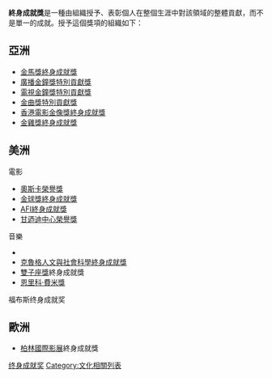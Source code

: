 '''終身成就獎'''是一種由組織授予、表彰個人在整個生涯中對該領域的整體貢獻，而不是單一的成就。授予這個獎項的組織如下：

{{Expand list}}

==亞洲==
*[[金馬獎終身成就獎|金馬獎終身成就獎]]
*[[廣播金鐘獎特別貢獻獎|廣播金鐘獎特別貢獻獎]]
*[[電視金鐘獎特別貢獻獎|電視金鐘獎特別貢獻獎]]
*[[特別貢獻獎_(金曲獎)|金曲獎特別貢獻獎]]
*[[香港電影金像獎終身成就獎|香港電影金像獎終身成就獎]]
*[[金雞獎終身成就獎|金雞獎終身成就獎]]

==美洲==
電影
* [[奧斯卡榮譽獎|奧斯卡榮譽獎]]
* [[金球獎終身成就獎|金球獎終身成就獎]]
* [[AFI終身成就獎|AFI終身成就獎]]
* [[甘迺迪中心榮譽獎|甘迺迪中心榮譽獎]]

音樂
* {{link-en|葛萊美終身成就獎|Grammy Lifetime Achievement Award}}
*[[克魯格人文與社會科學終身成就獎|克魯格人文與社會科學終身成就獎]]
*[[雙子座獎|雙子座獎]]終身成就獎
*[[恩里科·費米獎|恩里科·費米獎]]
福布斯终身成就奖

==歐洲==
*[[柏林國際影展|柏林國際影展]]終身成就獎

[[Category:终身成就奖|]]
[[Category:文化相關列表|Category:文化相關列表]]